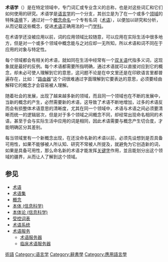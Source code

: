 '''术语学'''（{{lang-en|terminology，terminology science}}）是在特定领域中，专门词汇或专业含义的总称，也是对这些词汇和它们如何使用的研究。术语学是[[语言学|语言学]]的一个分支，其创立是为了在一个或多个[[领域|领域]]的特殊[[语境|语境]]下，通过对一个[[概念|概念]][[命名|命名]]一个专有名词（[[术语|术语]]），以便加以研究和分析，从而记载这些概念，促进[[术语|术语]]正确用法的一门[[学科|学科]]。

在术语学还没被应用以前，词的应用领域比较随意，可以应用在实际生活中很多地方，但是对一个或多个领域中概念能与之对应却一无所知，所以术语和词不同在于应用的对象与特定性。

每个领域都会有相关的术语，就如同在生活中经常有一个[[双关语|双关语]]代指多义词，这现象就是最好的反例。每个术语都需要所指明确，通过术语就可以直接对应到它的概念，却未必可使人理解到它的意思，这问题不论是在中文里还是在印欧语言里都普遍存在，比如：“[[路由器|路由器]]”这个词很难通过字面理解到它要表达的意思，必须要经由解释它的概念才会容易被人理解。

随着社会的发展，出现了越来越多新的领域，而且同一个领域也在不断的发展中，当新的概念的产生，必然需要新的术语，这导致了术语不断地增加，过多的术语反而会有损整体术语意思的清晰度，尤其在同一个领域中，术语与术语之间必须要清晰而统一的逻辑层次，但是对于多个领域之间概念不同，却经常出现命名相同的术语，甚至于会与实际生活中应用的词是相同，因此术语需要与概念产生切合度，才能明确区分其差别。

每当领域里有一个新概念出现，在还没命名新的术语以前，必须先设想到是否具备可用性，如果不能够被人所认知、研究不常被人所提及，就避免为它创造新的词，如果是具备可用性，那么命名新的术语才能发挥[[关键字|关键字]]作用，並且能划分出这个领域的疆界，从而让人了解到这个领域。

==参见==
* [[术语|术语]]
* [[术语集|术语集]]
* [[概念|概念]]
* [[本体_(信息科学)|本体 (信息科学)]]
* [[本体论_(信息科学)|本体论 (信息科学)]]
* [[受控词表|受控词表]]
* [[术语系统|术语系统]]
* [[术语服务|术语服务]]
** [[术语服务器|术语服务器]]
** [[临床术语服务器|临床术语服务器]]

{{Authority control}}
[[Category:術語|]]
[[Category:语言学|Category:语言学]]
[[Category:辭書學|Category:辭書學]]
[[Category:應用語言學|Category:應用語言學]]